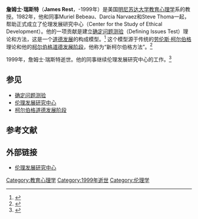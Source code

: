 '''詹姆士·瑞斯特'''（'''James Rest'''，-1999年）是美国[[明尼苏达大学|明尼苏达大学]][[教育心理学|教育心理学]]系的教授。1982年，他和同事Muriel Bebeau、Darcia Narvaez和Steve Thoma一起，帮助正式成立了伦理发展研究中心（Center for the Study of Ethical Development）。他的一项贡献是建立[[确定问题测验|确定问题测验]]（Defining Issues Test）理论和方法，这是一个[[道德发展|道德发展]]的构成模型。<ref name="judgingmoralissues">{{cite book |last=瑞斯特 |first=詹姆士 |authorlink=詹姆士·瑞斯特 |title= 道德问题判断的发展 |year=1979 |publisher=明尼苏达大学出版社 |id=ISBN 978-0-8166-0891-1 }}</ref> 这个模型源于传统的[[劳伦斯·柯尔伯格|劳伦斯·柯尔伯格]]理论和他的[[柯尔伯格道德发展阶段|柯尔伯格道德发展阶段]]，他称为“新柯尔伯格方法”。<ref name="postconventional">{{cite book |last=瑞斯特 |first=詹姆士 |authorlink=詹姆士·瑞斯特|coauthors=Narvaez, D., Bebeau, M. and Thoma, S. |title=后习俗道德思维：新柯尔伯格方法 |year=1999 |publisher=Lawrence Erlbaum Associates |location=Mahwah, NJ |id=ISBN 978-0-8058-3285-3 }}</ref>

1999年，詹姆士·瑞斯特逝世。他的同事继续伦理发展研究中心的工作。<ref name="CSED">{{cite web|url=http://www.centerforthestudyofethicaldevelopment.net/The%20DIT%20and%20the%20CENTER.htm|title=伦理发展研究中心|accessdate=2006-12-04|format=网站|work=确定问题测验与伦理发展研究中心|archive-date=2014-10-12|archive-url=https://web.archive.org/web/20141012225819/http://www.centerforthestudyofethicaldevelopment.net/the%20dit%20and%20the%20center.htm|dead-url=yes}}</ref>

==参见==
*[[确定问题测验|确定问题测验]]
*[[伦理发展研究中心|伦理发展研究中心]]
*[[柯尔伯格道德发展阶段|柯尔伯格道德发展阶段]]


==参考文献==
<div class="references-small">
<references />
</div>

==外部链接==
*[https://web.archive.org/web/20070629030213/http://www.centerforthestudyofethicaldevelopment.net/ 伦理发展研究中心]

[[Category:教育心理学|Category:教育心理学]]
[[Category:1999年逝世|Category:1999年逝世]]
[[Category:伦理学|Category:伦理学]]